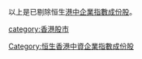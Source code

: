 以上是已剔除恒生[[港中企業指數成份股|港中企業指數成份股]]。

[[category:香港股市|category:香港股市]]
[[Category:恒生香港中資企業指數成份股|Category:恒生香港中資企業指數成份股]]